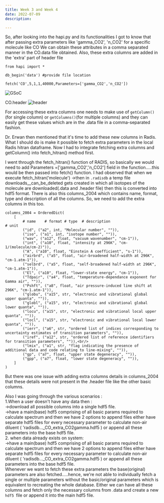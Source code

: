 ```yaml
---
title: Week 3 and Week 4
date: 2022-07-09
description:

---
```


So, after looking into the hapi.py  and its functionalities I got to know that after passing extra parameters like 'gamma_CO2', 'n_CO2' for a specific molecule like CO
We can obtain these attributes in a comma separated manner in the CO.data file obtained.
Also, these extra columns are added in the 'extra' part of header file
```
from hapi import *

db_begin('data') #provide file location

fetch('CO',5,1,1,40000,Parameters=['gamma_CO2','n_CO2'])
```

![GSoC](./GSoC.png)

CO.header
![header](./CO_header.png)


For accessing these extra columns one needs to make use of `getColumn()` (for single column) or `getColumns()`(for multiple columns) and they can easily
get these values which are in the .data file in a comma-separated fashion.

Dr. Erwan then mentioned that it's time to add these new columns in Radis. What I should do is make it possible to fetch extra parameters in the local Radis hitran dataframe.
Now I had to integrate fetching extra columns and getColumn() into fetch_hitran() method first.

I went through  the fetch_hitran() function  of RADIS, so basically we would need to add Parameters =['gamma_CO2','n_CO2'] field in the function.....this would be then passed into fetch() function.
I had observed that when we execute fetch_hitran('molecule') ->then in `.radisdb` a temp file downloads__can_be_deleted gets created in which all isotopes of the molecule are downloaded(.data and .header file) then this is converted into hdf5 format.
There is also this columns_2004 which contains name, format, type and description of all the columns. So, we need to add the extra columns in this too.
```
columns_2004 = OrderedDict(  
    [
        # name    # format # type  # description                                 # unit
        ("id", ("a2", int, "Molecular number", "")),
        ("iso", ("a1", int, "isotope number", "")),
        ("wav", ("a12", float, "vacuum wavenumber", "cm-1")),
        ("int", ("a10", float, "intensity at 296K", "cm-1/(molecule/cm-2)")),
        ("A", ("a10", float, "Einstein A coefficient", "s-1")),
        ("airbrd", ("a5", float, "air-broadened half-width at 296K", "cm-1.atm-1")),
        ("selbrd", ("a5", float, "self-broadened half-width at 296K", "cm-1.atm-1")),
        ("El", ("a10", float, "lower-state energy", "cm-1")),
        ("Tdpair", ("a4", float, "temperature-dependance exponent for Gamma air", "")),
        ("Pshft", ("a8", float, "air pressure-induced line shift at 296K", "cm-1.atm-1")),
        ("globu", ("a15", str, "electronic and vibrational global upper quanta", "")),
        ("globl", ("a15", str, "electronic and vibrational global lower quanta", "")),
        ("locu", ("a15", str, "electronic and vibrational local upper quanta", "")),
        ("locl", ("a15", str, "electronic and vibrational local lower quanta", "")),
        ("ierr", ("a6", str, "ordered list of indices corresponding to uncertainty estimates of transition parameters", "")),
        ("iref", ("a12", str, "ordered list of reference identifiers for transition parameters", "")),<br/>
        ("lmix", ("a1", str, "flag indicating the presence of additional data and code relating to line-mixing", "")),
        ("gp", ("a7", float, "upper state degeneracy", "")),
        ("gpp", ("a7", float, "lower state degeneracy", "")),
    ]
)
```

But there was one issue with adding extra columns details in columns_2004 that these details were not present in the .header file like the other basic columns.

Also  I was going through the various scenarios : <br/>
1.When a user doesn't have any data then :<br/>
->download all possible columns into a single hdf5 file.<br/>
->have a main(base) hdf5 comprising of all basic params required to calculate spectrum and then we have 2 options to append files either have separate hdf5 files for every necessary parameter to calculate non-air diluent ( 'radisdb\...\_CO_extra_CO2gamma.hdf5 ) or append all these parameters into the base hdf5 file.<br/>
2. when data already exists on system:<br/>
->have a main(base) hdf5 comprising of all basic params required to calculate spectrum and then we have 2 options to append files either have separate hdf5 files for every necessary parameter to calculate non-air diluent ( 'radisdb\...\_CO_extra_CO2gamma.hdf5 ) or append all these parameters into the base hdf5 file.<br/>
Whenever we want to fetch these extra parameters the base(original) parameters are also fetched.....hence, we're not able to individually fetch a single or multiple parameters without the basic/original parameters which is equivalent to recreating the whole database.
Either we can have all these columns and fetch only the necessary columns from .data and create a new `hdf5 `file or append it into the main hdf5 file.




